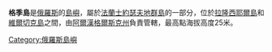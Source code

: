 {{Unreferenced|time=2013-07-20T14:30:02+00:00}}
'''格季島'''是[[俄羅斯|俄羅斯]]的[[島嶼|島嶼]]，屬於[[法蘭士約瑟夫地群島|法蘭士約瑟夫地群島]]的一部分，位於[[拉隆西耶爾島|拉隆西耶爾島]]和[[維爾切克島|維爾切克島]]之間，由[[阿爾漢格爾斯克州|阿爾漢格爾斯克州]]負責管轄，最高點海拔高度25米。

[[Category:俄羅斯島嶼|Category:俄羅斯島嶼]]
{{Russia-geo-stub}}